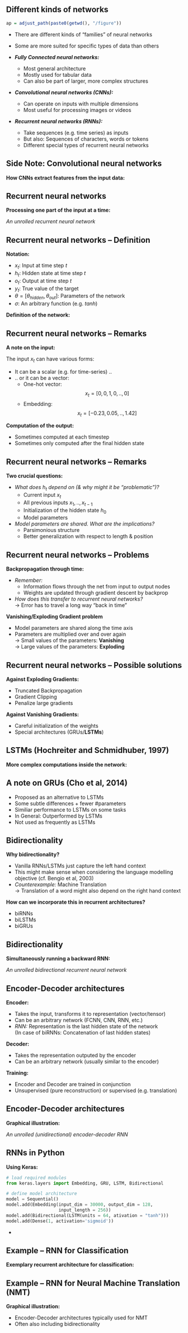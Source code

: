 ## Different kinds of networks
```r
ap = adjust_path(paste0(getwd(), "/figure"))
```

- There are different kinds of "families" of neural networks
- Some are more suited for specific types of data than others

- __*Fully Connected neural networks:*__
    - Most general architecture
    - Mostly used for tabular data
    - Can also be part of larger, more complex structures
- __*Convolutional neural networks (CNNs):*__  
    - Can operate on inputs with multiple dimensions
    - Most useful for processing images or videos
- __*Recurrent neural networks (RNNs):*__
    - Take sequences (e.g. time series) as inputs
    - But also: Sequences of characters, words or tokens
    - Different special types of recurrent neural networks
    
    
## Side Note: Convolutional neural networks

__How CNNs extract features from the input data:__

\vspace{.2cm}

\begin{figure}
\centering
\includegraphics[width = 8cm]{`r ap("conv_sobel.png")`}
\end{figure}


## Recurrent neural networks

__Processing one part of the input at a time:__

\vspace{.2cm}

\begin{figure}
\centering
\includegraphics[width = 10cm]{`r ap("rnn.png")`}
\end{figure}

\centering _An unrolled recurrent neural network_

## Recurrent neural networks -- Definition

__Notation:__

- $x_t$: Input at time step $t$
- $h_t$: Hidden state at time step $t$
- $o_t$: Output at time step $t$
- $y_t$: True value of the target
- $\theta = [\theta_{hidden}, \theta_{out}]$: Parameters of the network
- $\sigma$: An arbitrary function (e.g. $tanh$)

__Definition of the network:__

\vspace{-.25cm}

\begin{align*}
h_t &= \sigma(h_{t-1}; x_t; \theta_{hidden})\\
o_t &= \sigma(h_t; \theta_{out})
\end{align*}


## Recurrent neural networks -- Remarks

__A note on the input:__  

The input $x_t$ can have various forms:
    
- It can be a scalar (e.g. for time-series) ..
- .. or it can be a vector:
    - One-hot vector: $$x_t = [0,0,1,0, ..,0]$$
    - Embedding: $$x_t = [-0.23,0.05, .., 1.42]$$


__Computation of the output:__

- Sometimes computed at each timestep  
- Sometimes only computed after the final hidden state


## Recurrent neural networks -- Remarks

__Two crucial questions:__

- _What does $h_t$ depend on (& why might it be "problematic")?_
    - Current input $x_t$
    - All previous inputs $x_1, .., x_{t-1}$
    - Initialization of the hidden state $h_0$
    - Model parameters
    
- _Model parameters are shared. What are the implications?_
    - Parsimonious structure
    - Better generalization with respect to length & position
    

## Recurrent neural networks -- Problems

__Backpropagation through time:__

- _Remember:_ 
    - Information flows through the net from input to output nodes
    - Weights are updated through gradient descent by backprop

- _How does this transfer to recurrent neural networks?_  
  $\rightarrow$ Error has to travel a long way "back in time"
  
__Vanishing/Exploding Gradient problem__  

- Model parameters are shared along the time axis  
- Parameters are multiplied over and over again  
  $\rightarrow$ Small values of the parameters: __Vanishing__  
  $\rightarrow$ Large values of the parameters: __Exploding__


## Recurrent neural networks -- Possible solutions

__Against Exploding Gradients:__

- Truncated Backpropagation
- Gradient Clipping
- Penalize large gradients

\vspace{.3cm}

__Against Vanishing Gradients:__

- Careful initialization of the weights
- Special architectures (GRUs/__LSTMs__)


## LSTMs (Hochreiter and Schmidhuber, 1997)

__More complex computations inside the network:__

\vspace{.2cm}

\begin{figure}
\centering
\includegraphics[width = 11.5cm]{`r ap("lstm.png")`}\\ 
\footnotesize{Source:} \href{https://colah.github.io/posts/2015-08-Understanding-LSTMs/}{\footnotesize colah's blog}
\end{figure}

## A note on GRUs (Cho et al, 2014)

- Proposed as an alternative to LSTMs
- Some subtle differences $+$ fewer \#parameters
- Similiar performance to LSTMs on some tasks
- In General: Outperformed by LSTMs
- Not used as frequently as LSTMs


## Bidirectionality

__Why bidirectionality?__

- Vanilla RNNs/LSTMs just capture the left hand context 
- This might make sense when considering the language modelling objective (cf. Bengio et al, 2003)
- _Counterexample:_ Machine Translation  
  $\rightarrow$ Translation of a word might also depend on the right hand context  
 
\vspace{.3cm}
  
__How can we incorporate this in recurrent architectures?__

- biRNNs
- biLSTMs
- biGRUs


## Bidirectionality

__Simultaneously running a backward RNN:__

\vspace{.2cm}

\begin{figure}
\centering
\includegraphics[width = 10cm]{`r ap("bilstm.png")`}
\end{figure}

\centering _An unrolled bidirectional recurrent neural network_


## Encoder-Decoder architectures

__Encoder:__

- Takes the input, transforms it to representation (vector/tensor)
- Can be an arbitrary network (FCNN, CNN, RNN, etc.)
- _RNN:_ Representation is the last hidden state of the network  
  (In case of biRNNs: Concatenation of last hidden states)

\vspace{.15cm}

__Decoder:__

- Takes the representation outputed by the encoder 
- Can be an arbitrary network (usually similar to the encoder)

\vspace{.15cm}

__Training:__

- Encoder and Decoder are trained in conjunction 
- Unsupervised (pure reconstruction) or supervised (e.g. translation)


## Encoder-Decoder architectures

__Graphical illustration:__

\vspace{.2cm}

\begin{figure}
\centering
\includegraphics[width = 10cm]{`r ap("enc-dec.png")`}
\end{figure}

\centering _An unrolled (unidirectional) encoder-decoder RNN_


## RNNs in Python

__Using Keras:__

```python
# load required modules
from keras.layers import Embedding, GRU, LSTM, Bidirectional

# define model architecture
model = Sequential()
model.add(Embedding(input_dim = 30000, output_dim = 128, 
                    input_length = 256))
model.add(Bidirectional(LSTM(units = 64, ativation = "tanh")))
model.add(Dense(1, activation='sigmoid'))
```
    
- _\href{https://keras.io/layers/recurrent/}{Online documentation of Recurrent layers in Keras}_

## Example -- RNN for Classification

__Exemplary recurrent architecture for classification:__

\vspace{.2cm}

\begin{figure}
\centering
\includegraphics[width = 10cm]{`r ap("rnn-classif.png")`}
\end{figure}


## Example -- RNN for Neural Machine Translation (NMT)

__Graphical illustration:__

\vspace{.2cm}

\begin{figure}
\centering
\includegraphics[width = 10cm]{`r ap("enc-dec.png")`}
\end{figure}

- Encoder-Decoder architectures typically used for NMT
- Often also including bidirectionality
